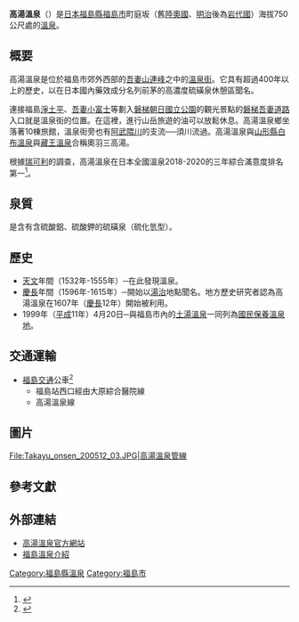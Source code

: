 '''高湯溫泉'''（{{jpn|j=高湯温泉|hg=たかゆおんせん|rm=Takayu Onsen}}）是[[日本|日本]][[福島縣|福島縣]][[福島市|福島市]]町庭坂（舊[[陸奧國|陸奧國]]、[[明治|明治]]後為[[岩代國|岩代國]]）海拔750公尺處的[[溫泉|溫泉]]。

== 概要 ==
高湯溫泉是位於福島市郊外西部的[[吾妻山|吾妻山連峰]]之中的[[溫泉街|溫泉街]]。它具有超過400年以上的歷史，以在日本國內藥效成分名列前茅的高濃度硫磺泉休憩區聞名。

連接福島[[淨土平|淨土平]]、[[吾妻小富士|吾妻小富士]]等劃入[[磐梯朝日國立公園|磐梯朝日國立公園]]的觀光景點的[[磐梯吾妻道路|磐梯吾妻道路]]入口就是溫泉街的位置。在這裡，進行山岳旅遊的油可以放鬆休息。高湯溫泉鄉坐落著10棟旅館，溫泉街旁也有[[阿武隈川|阿武隈川]]的支流──須川流過。高湯溫泉與[[山形縣|山形縣]][[白布溫泉|白布溫泉]]與[[藏王溫泉|藏王溫泉]]合稱奧羽三高湯。

根據[[瑞可利|瑞可利]]的調查，高湯溫泉在日本全國溫泉2018-2020的三年綜合滿意度排名第一<ref>{{cite news |language = ja |author =  |coauthors =  |url = https://www.minpo.jp/news/moredetail/2020121181743 |title = 高湯温泉３年ぶり１位　全国温泉地満足度ランキング |publisher = 福島民報 |pages =  |date = 2020-12-11 |accessdate = 2021-02-25}}</ref>。

== 泉質 ==
是含有含硫酸鋁、硫酸鉀的硫磺泉（硫化氫型）。

== 歷史 ==
* [[天文_(年號)|天文]]年間（1532年-1555年）─在此發現溫泉。
* [[慶長|慶長]]年間（1596年-1615年）─開始以[[湯治|湯治]]地點聞名。地方歷史研究者認為高湯溫泉在1607年（[[慶長|慶長]]12年）開始被利用。
* 1999年（[[平成|平成]]11年）4月20日─與福島市內的[[土湯溫泉|土湯溫泉]]一同列為[[國民保養溫泉地|國民保養溫泉地]]。

== 交通運輸 ==
*[[福島交通|福島交通]]公車<ref>{{Cite web |url=https://busget.fukushima-koutu.co.jp/timetable/result/298/0/ |title=福島交通－高湯－時刻表 |author=福島交通 株式會社 |date= |publisher=福島交通 株式會社 |language=ja |accessdate=2021-02-25}}</ref>
**福島站西口經由大原綜合醫院線
**高湯溫泉線

== 圖片 ==
<gallery>
File:Takayu_onsen_200512_03.JPG|高湯溫泉管線
</gallery>

== 參考文獻 ==
{{reflist}}

== 外部連結 ==
{{commonscat|Takayu Onsen}}
* [http://www.takayuonsen.jp/ 高湯溫泉官方網站] {{Wayback|url=http://www.takayuonsen.jp/ |date=20210116235430 }} 
* [https://www.f-kankou.jp/onsen-stay 福島溫泉介紹] {{Wayback|url=https://www.f-kankou.jp/onsen-stay |date=20210501025748 }}


[[Category:福島縣溫泉|Category:福島縣溫泉]]
[[Category:福島市|Category:福島市]]